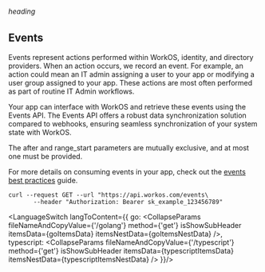 
###### heading

## Events

Events represent actions performed within WorkOS, identity, and directory providers.
When an action occurs, we record an event. For example, an action could mean an IT admin
assigning a user to your app or modifying a user group assigned to your app.
These actions are most often performed as part of routine IT Admin workflows.

Your app can interface with WorkOS and retrieve these events using the Events API. The
Events API offers a robust data synchronization solution compared to webhooks, ensuring
seamless synchronization of your system state with WorkOS.

The after and range_start parameters are mutually exclusive, and at most one must be provided.

For more details on consuming events in your app, check out the [events best practices](#bestPractices) guide.

```curl copy filename="Request / Response"
curl --request GET --url "https://api.workos.com/events\
       --header "Authorization: Bearer sk_example_123456789"
```

<LanguageSwitch
    langToContent={{
        go: <CollapseParams fileNameAndCopyValue={'/golang'}
                            method={'get'}
                            isShowSubHeader
                            itemsData={goItemsData}
                            itemsNestData={goItemsNestData}
        />,
        typescript: <CollapseParams fileNameAndCopyValue={'/typescript'}
                                    method={'get'}
                                    isShowSubHeader
                                    itemsData={typescriptItemsData}
                                    itemsNestData={typescriptItemsNestData}
        />
    }}/>
